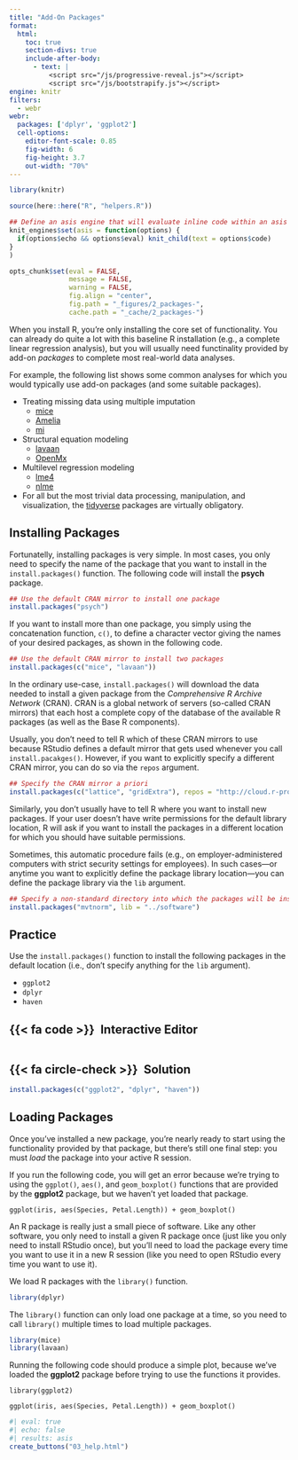 ---
title: "Add-On Packages"
format:
  html: 
    toc: true
    section-divs: true
    include-after-body: 
      - text: |
          <script src="/js/progressive-reveal.js"></script>
          <script src="/js/bootstrapify.js"></script>
engine: knitr
filters:
  - webr
webr:
  packages: ['dplyr', 'ggplot2']
  cell-options:
    editor-font-scale: 0.85
    fig-width: 6
    fig-height: 3.7
    out-width: "70%"
---

```{r setup, include = FALSE, message = FALSE, warning = FALSE}
library(knitr)

source(here::here("R", "helpers.R"))

## Define an asis engine that will evaluate inline code within an asis block:
knit_engines$set(asis = function(options) {
  if(options$echo && options$eval) knit_child(text = options$code)
}
)

opts_chunk$set(eval = FALSE,
               message = FALSE,
               warning = FALSE,
               fig.align = "center",
               fig.path = "_figures/2_packages-",
               cache.path = "_cache/2_packages-")
```

When you install R, you're only installing the core set of functionality. You can already do quite a lot with this
baseline R installation (e.g., a complete linear regression analysis), but you will usually need functinality provided
by add-on *packages* to complete most real-world data analyses.

For example, the following list shows some common analyses for which you would typically use add-on packages (and some
suitable packages).

- Treating missing data using multiple imputation
   - [mice](https://cran.r-project.org/web/packages/mice/index.html)
   - [Amelia](https://cran.r-project.org/web/packages/Amelia/index.html)
   - [mi](https://cran.r-project.org/web/packages/mi/index.html)
- Structural equation modeling
  - [lavaan](https://cran.r-project.org/web/packages/lavaan/index.html)
  - [OpenMx](https://cran.r-project.org/web/packages/OpenMx/index.html)
- Multilevel regression modeling
   - [lme4](https://cran.r-project.org/web/packages/lme4/index.html)
   - [nlme](https://cran.r-project.org/web/packages/nlme/index.html)
- For all but the most trivial data processing, manipulation, and visualization, the [tidyverse](https://www.tidyverse.org/)
packages are virtually obligatory.

:::::: {.pr-chunk}

## Installing Packages

Fortunatelly, installing packages is very simple. In most cases, you only need to specify the name of the package that
you want to install in the `install.packages()` function. The following code will install the **psych** package.

```{r}
## Use the default CRAN mirror to install one package
install.packages("psych")
```

If you want to install more than one package, you simply using the concatenation function, `c()`, to define a character
vector giving the names of your desired packages, as shown in the following code.

```{r}
## Use the default CRAN mirror to install two packages
install.packages(c("mice", "lavaan"))
```

In the ordinary use-case, `install.packages()` will download the data needed to install a given package from the 
*Comprehensive R Archive Network* (CRAN). CRAN is a global network of servers (so-called CRAN mirrors) that each host a
complete copy of the database of the available R packages (as well as the Base R components).

Usually, you don't need to tell R which of these CRAN mirrors to use because RStudio defines a default mirror that gets
used whenever you call `install.pacakges()`. However, if you want to explicitly specify a different CRAN mirror, you can
do so via the `repos` argument.

```{r}
## Specify the CRAN mirror a priori
install.packages(c("lattice", "gridExtra"), repos = "http://cloud.r-project.org")
```

Similarly, you don't usually have to tell R where you want to install new packages. If your user doesn't have write 
permissions for the default library location, R will ask if you want to install the packages in a different location for
which you should have suitable permissions.

Sometimes, this automatic procedure fails (e.g., on employer-administered computers with strict security settings for
employees). In such cases---or anytime you want to explicitly define the package library location---you can define the
package library via the `lib` argument.

```{r}
## Specify a non-standard directory into which the packages will be installed
install.packages("mvtnorm", lib = "../software")
```

::: practice

## Practice

Use the `install.packages()` function to install the following packages in the default location (i.e., don't specify
anything for the `lib` argument).

- `ggplot2`
- `dplyr`
- `haven`

:::: {.panel-tabset}

## {{< fa code >}}&ensp;Interactive Editor

```{webr-r}
```

## {{< fa circle-check >}}&ensp;Solution

```{r}
install.packages(c("ggplot2", "dplyr", "haven"))
```

::::

:::

::::::

:::::: {.pr-chunk}

## Loading Packages

Once you've installed a new package, you're nearly ready to start using the functionality provided by that package, but
there's still one final step: you must *load* the package into your active R session.

If you run the following code, you will get an error because we're trying to using the `ggplot()`, `aes()`, and
`geom_boxplot()` functions that are provided by the **ggplot2** package, but we haven't yet loaded that package.

```{webr-r}
ggplot(iris, aes(Species, Petal.Length)) + geom_boxplot()
```

An R package is really just a small piece of software. Like any other software, you only need to install a given R 
package once (just like you only need to install RStudio once), but you'll need to load the package every time you want
to use it in a new R session (like you need to open RStudio every time you want to use it).

We load R packages with the `library()` function.

```{r}
library(dplyr)
```

The `library()` function can only load one package at a time, so you need to call `library()` multiple times to load 
multiple packages.

```{r}
library(mice)
library(lavaan)
```

Running the following code should produce a simple plot, because we've loaded the **ggplot2** package before trying to
use the functions it provides.

```{webr-r}
library(ggplot2)

ggplot(iris, aes(Species, Petal.Length)) + geom_boxplot()
```

::::::

```{r}
#| eval: true
#| echo: false
#| results: asis
create_buttons("03_help.html")
```
